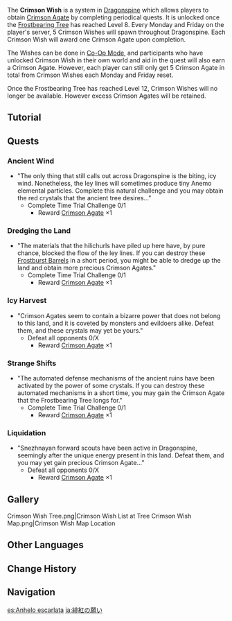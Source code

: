 {{Terminology Infobox
|image = 
|type  = Game Systems
}}
{{Description|The ancient tree that watches over this snowy plain has grown crimson branches and leaves in response to your offerings. If you listen quietly, you can almost hear its whispers, begging you to satisfy its yearning...}}
The '''Crimson Wish''' is a system in [[Dragonspine]] which allows players to obtain [[Crimson Agate]] by completing periodical quests. It is unlocked once the [[Frostbearing Tree]] has reached Level 8. Every Monday and Friday on the player's server, 5 Crimson Wishes will spawn throughout Dragonspine. Each Crimson Wish will award one Crimson Agate upon completion.

The Wishes can be done in [[Co-Op Mode]], and participants who have unlocked Crimson Wish in their own world and aid in the quest will also earn a Crimson Agate. However, each player can still only get 5 Crimson Agate in total from Crimson Wishes each Monday and Friday reset.

Once the Frostbearing Tree has reached Level 12, Crimson Wishes will no longer be available. However excess Crimson Agates will be retained.

==Tutorial==
{{Tutorial
|image1 = Tutorial Frostbearing Tree Crimson Wish 1.png
|text1  = As it receives offerings and grows, the Frostbearing Tree will begin to thirst for more power. Through its roots, which stretch throughout Dragonspine, it can discover more Crimson Agates as they periodically gush forth from the Ley Lines.
|image2 = Tutorial Frostbearing Tree Crimson Wish 2.png
|text2  = Heed its desire and collect Crimson Agate throughout the snowy mountain, and obtain the rich rewards of the Frostbearing Tree.
}}

==Quests==
===Ancient Wind===
{{Main|Ancient Wind}}
* "The only thing that still calls out across Dragonspine is the biting, icy wind. Nonetheless, the ley lines will sometimes produce tiny Anemo elemental particles. Complete this natural challenge and you may obtain the red crystals that the ancient tree desires..."
** Complete Time Trial Challenge 0/1
*** Reward [[Crimson Agate]] ×1

===Dredging the Land===
{{Main|Dredging the Land}}
* "The materials that the hilichurls have piled up here have, by pure chance, blocked the flow of the ley lines. If you can destroy these [[Exploding Barrel|Frostburst Barrels]] in a short period, you might be able to dredge up the land and obtain more precious Crimson Agates."
** Complete Time Trial Challenge 0/1
*** Reward [[Crimson Agate]] ×1

===Icy Harvest===
{{Main|Icy Harvest}}
* "Crimson Agates seem to contain a bizarre power that does not belong to this land, and it is coveted by monsters and evildoers alike. Defeat them, and these crystals may yet be yours."
** Defeat all opponents 0/X
*** Reward [[Crimson Agate]] ×1

===Strange Shifts===
{{Main|Strange Shifts}}
* "The automated defense mechanisms of the ancient ruins have been activated by the power of some crystals. If you can destroy these automated mechanisms in a short time, you may gain the Crimson Agate that the Frostbearing Tree longs for."
** Complete Time Trial Challenge 0/1
*** Reward [[Crimson Agate]] ×1

===Liquidation===
{{Main|Liquidation}}
* "Snezhnayan forward scouts have been active in Dragonspine, seemingly after the unique energy present in this land. Defeat them, and you may yet gain precious Crimson Agate..."
** Defeat all opponents 0/X
*** Reward [[Crimson Agate]] ×1

==Gallery==
<gallery>
Crimson Wish Tree.png|Crimson Wish List at Tree
Crimson Wish Map.png|Crimson Wish Map Location
</gallery>

==Other Languages==
{{Other Languages
|en      = Crimson Wish
|zhs     = 绯红之愿
|zhs_rm  = Fēihóng zhī Yuàn
|zht     = 緋紅之願
|zht_rm  = Fēihóng zhī Yuàn
|zh_tl   = Crimson Wish
|ja      = 緋紅の願い
|ja_rm   = Hikou no Negai
|ja_tl   = Crimson Wish
|ko      = 진홍의 비원
|ko_rm   = Jinhong-ui Biwon
|ko_tl   = Crimson Wish
|es      = Anhelo escarlata
|es_tl   = Scarlet Wish
|fr      = Désir écarlate
|fr_tl   = Scarlet Desire
|ru      = Багровое желание
|ru_tl   = Crimson Wish
|th      = Crimson Wish
|vi      = Ước Nguyện Đỏ Thẫm
|vi_tl   = Crimson Wish
|de      = Blutrotes Verlangen
|de_tl   = Blood Red Desire
|id      = Crimson Wish
|pt      = Desejo Carmesim
|pt_tl   = 
|tr      = Kızıl Dilek
|tr_tl   = 
|it      = Desiderio cremisi
|it_tl   = 
}}

==Change History==
{{Change History|1.2}}

==Navigation==
{{Game Systems Navbox|Other}}

[[es:Anhelo escarlata]]
[[ja:緋紅の願い]]